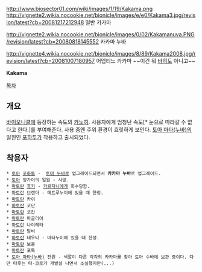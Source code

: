 http://www.biosector01.com/wiki/images/1/19/Kakama.png
http://vignette2.wikia.nocookie.net/bionicle/images/e/e0/Kakama3.jpg/revision/latest?cb=20081217212948
일반 카카마

http://vignette2.wikia.nocookie.net/bionicle/images/0/02/Kakamanuva.PNG/revision/latest?cb=20080818145552
카카마 누바

http://vignette4.wikia.nocookie.net/bionicle/images/8/89/Kakama2008.jpg/revision/latest?cb=20081007180957
어뎁티느 카카마 ~~이건 뭐 [[바히]]도 아니고~~

'''Kakama'''

[[목차]]
== 개요 ==
[[바이오니클]]에 등장하는 속도의 [[카노히]]. 사용자에게 엄청난 속도[* 눈으로 따라갈 수 없다고 한다.]를 부여해준다. 사용 중엔 주위 환경이 흐릿하게 보인다. [[토아 마타(누바)]]의 일원인 [[포하투]]가 착용하고 출시되었다. 

== 착용자 ==
 * [[토아(바이오니클)|토아]] [[포하투]] -  [[토아 누바]]로 업그레이드되면서 '''카카마 누바'''로 업그레이드.
 * [[토아(바이오니클)|토아]] 망가이의 일원 - 사망.
 * [[마토란]] [[휴키]] - [[카르자니]]에게 회수당함.
 * [[마토란]] 브랜더 - 메트루누이에 있을 때 한정.
 * [[마토란]] 카이
 * [[마토란]] 코단 
 * [[마토란]] 코칸
 * [[마토란]] 마글리아
 * [[마토란]] 나이레타
 * [[마토란]] 탈비
 * [[마토란]] 테우티 - 마타누이에 있을 때 한정.
 * [[마토란]] 보혼
 * [[마토란]] 포톡
 * [[토아 마타(누바)]] 전원 - 색깔이 다른 각각의 카카마를 찾아 토아 수바에 보관 중이다. 다만 타후는 타-코로가 개발살 나면서 소실했지만(...)
